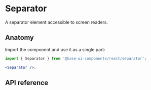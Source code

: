 # Separator

<Subtitle>A separator element accessible to screen readers.</Subtitle>

<Meta
  name="description"
  content="A high-quality, unstyled React separator component that is accessible to screen readers."
/>

<Demo path="./demos/hero" />

## Anatomy

Import the component and use it as a single part:

```jsx title="Anatomy"
import { Separator } from '@base-ui-components/react/separator';

<Separator />;
```

## API reference

<Reference component="Separator" />

